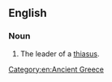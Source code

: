 ==English==

===Noun===
{{en-noun|es}}

# {{lb|en|Ancient Greece}} The leader of a [[thiasus]].

[[Category:en:Ancient Greece]]